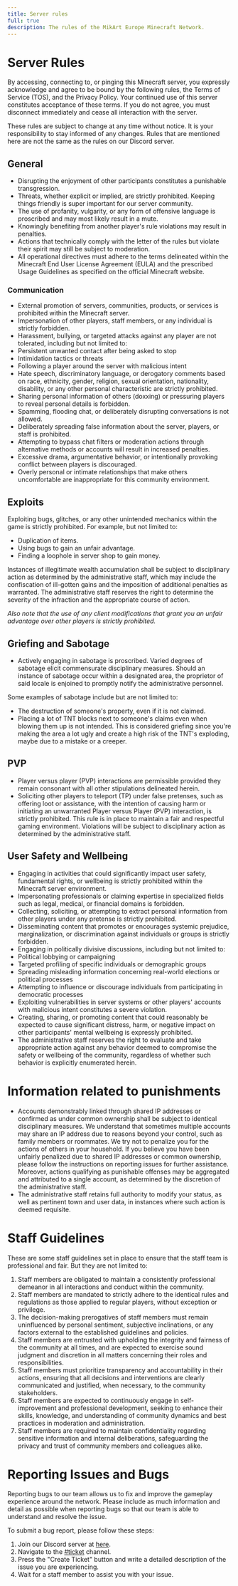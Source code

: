 ```yaml
---
title: Server rules
full: true
description: The rules of the MikArt Europe Minecraft Network.
---
```


# Server Rules
By accessing, connecting to, or pinging this Minecraft server, you expressly acknowledge and agree to be bound by the following rules,
the Terms of Service (TOS), and the Privacy Policy. Your continued use of this server constitutes acceptance of these terms.
If you do not agree, you must disconnect immediately and cease all interaction with the server.
<Callout type="warning">

These rules are subject to change at any time without notice. It is your responsibility to stay informed of any changes.
Rules that are mentioned here are not the same as the rules on our Discord server.
</Callout>

## General
- Disrupting the enjoyment of other participants constitutes a punishable transgression.
- Threats, whether explicit or implied, are strictly prohibited. Keeping things friendly is super important for our server community.
- The use of profanity, vulgarity, or any form of offensive language is proscribed and may most likely result in a mute.
- Knowingly benefiting from another player's rule violations may result in penalties.
- Actions that technically comply with the letter of the rules but violate their spirit may still be subject to moderation.
- All operational directives must adhere to the terms delineated within the Minecraft End User License Agreement (EULA)
and the prescribed Usage Guidelines as specified on the official Minecraft website.


### Communication
- External promotion of servers, communities, products, or services is prohibited within the Minecraft server.
- Impersonation of other players, staff members, or any individual is strictly forbidden.
- Harassment, bullying, or targeted attacks against any player are not tolerated, including but not limited to:
- Persistent unwanted contact after being asked to stop
- Intimidation tactics or threats
- Following a player around the server with malicious intent
- Hate speech, discriminatory language, or derogatory comments based on race, ethnicity, gender, religion, sexual orientation, nationality, disability, or any other personal characteristic are strictly prohibited.
- Sharing personal information of others (doxxing) or pressuring players to reveal personal details is forbidden.
- Spamming, flooding chat, or deliberately disrupting conversations is not allowed.
- Deliberately spreading false information about the server, players, or staff is prohibited.
- Attempting to bypass chat filters or moderation actions through alternative methods or accounts will result in increased penalties.
- Excessive drama, argumentative behavior, or intentionally provoking conflict between players is discouraged.
- Overly personal or intimate relationships that make others uncomfortable are inappropriate for this community environment.

## Exploits
Exploiting bugs, glitches, or any other unintended mechanics within the game is strictly prohibited. For example, but not limited to:
- Duplication of items.
- Using bugs to gain an unfair advantage.
- Finding a loophole in server shop to gain money.

Instances of illegitimate wealth accumulation shall be subject to disciplinary action as determined by the administrative staff,
which may include the confiscation of ill-gotten gains and the imposition of additional penalties as warranted. The administrative staff
reserves the right to determine the severity of the infraction and the appropriate course of action.

*Also note that the use of any client modifications that grant you an unfair advantage over other players is strictly prohibited.*

## Griefing and Sabotage
- Actively engaging in sabotage is proscribed. Varied degrees of sabotage elicit commensurate disciplinary measures.
Should an instance of sabotage occur within a designated area, the proprietor of said locale is enjoined to promptly
notify the administrative personnel.

Some examples of sabotage include but are not limited to:
- The destruction of someone's property, even if it is not claimed.
- Placing a lot of TNT blocks next to someone's claims even when blowing them up is not intended. This is considered griefing
since you're making the area a lot ugly and create a high risk of the TNT's exploding, maybe due to a mistake or a creeper.

## PVP
- Player versus player (PVP) interactions are permissible provided they
remain consonant with all other stipulations delineated herein.
- Soliciting other players to teleport (TP) under false pretenses, such as offering loot or assistance,
with the intention of causing harm or initiating an unwarranted Player versus Player (PVP) interaction, is strictly prohibited.
This rule is in place to maintain a fair and respectful gaming environment. Violations will be subject to disciplinary action as
determined by the administrative staff.

## User Safety and Wellbeing
- Engaging in activities that could significantly impact user safety, fundamental rights, or wellbeing is strictly prohibited within the Minecraft server environment.
- Impersonating professionals or claiming expertise in specialized fields such as legal, medical, or financial domains is forbidden.
- Collecting, soliciting, or attempting to extract personal information from other players under any pretense is strictly prohibited.
- Disseminating content that promotes or encourages systemic prejudice, marginalization, or discrimination against individuals or groups is strictly forbidden.
- Engaging in politically divisive discussions, including but not limited to:
- Political lobbying or campaigning
- Targeted profiling of specific individuals or demographic groups
- Spreading misleading information concerning real-world elections or political processes
- Attempting to influence or discourage individuals from participating in democratic processes
- Exploiting vulnerabilities in server systems or other players' accounts with malicious intent constitutes a severe violation.
- Creating, sharing, or promoting content that could reasonably be expected to cause significant distress, harm, or negative impact on other participants' mental wellbeing is expressly prohibited.
- The administrative staff reserves the right to evaluate and take appropriate action against any behavior deemed to compromise the safety or wellbeing of the community, regardless of whether such behavior is explicitly enumerated herein.

# Information related to punishments
- Accounts demonstrably linked through shared IP addresses or confirmed as under common ownership shall be subject
to identical disciplinary measures. We understand that sometimes multiple accounts may share an IP address due to
reasons beyond your control, such as family members or roommates. We try not to penalize you for the actions of others
in your household. If you believe you have been unfairly penalized due to shared IP addresses or common ownership,
please follow the instructions on reporting issues for further assistance. Moreover, actions qualifying as punishable
offenses may be aggregated and attributed to a single account, as determined by the discretion of the administrative staff.
- The administrative staff retains full authority to modify your status,
as well as pertinent town and user data, in instances where such action is deemed requisite.

# Staff Guidelines
These are some staff guidelines set in place to ensure that the staff team is professional and fair. But they are not limited to:
1. Staff members are obligated to maintain a consistently professional demeanor in all interactions and conduct within the community.
2. Staff members are mandated to strictly adhere to the identical rules and regulations
as those applied to regular players, without exception or privilege.
3. The decision-making prerogatives of staff members must remain uninfluenced by personal sentiment,
subjective inclinations, or any factors external to the established guidelines and policies.
4. Staff members are entrusted with upholding the integrity and fairness of the community at all times,
and are expected to exercise sound judgment and discretion in all matters concerning their roles and responsibilities.
5. Staff members must prioritize transparency and accountability in their actions, ensuring that all decisions and
interventions are clearly communicated and justified, when necessary, to the community stakeholders.
6. Staff members are expected to continuously engage in self-improvement and professional development,
seeking to enhance their skills, knowledge, and understanding of community dynamics and best practices in moderation and administration.
7. Staff members are required to maintain confidentiality regarding sensitive information and internal
deliberations, safeguarding the privacy and trust of community members and colleagues alike.

# Reporting Issues and Bugs
Reporting bugs to our team allows us to fix and improve the gameplay experience around the network.
Please include as much information and detail as possible when reporting bugs
so that our team is able to understand and resolve the issue.

To submit a bug report, please follow these steps:
1. Join our Discord server at [here](https://discord.gg/SuXGbq24wA).
2. Navigate to the [#ticket](https://discord.com/channels/770634445370687519/1153306083289477140) channel.
3. Press the "Create Ticket" button and write a detailed description of the issue you are experiencing.
4. Wait for a staff member to assist you with your issue.
